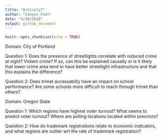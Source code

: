 ```yaml
---
title: "Activity7"
author: "Canyon Foot"
date: "3/20/2018"
output: github_document
---
```


```r
knitr::opts_chunk$set(echo = TRUE)
```
Domain: City of Portland

Question 1:
Does the presence of streetlights correlate with reduced crime at night? Violent crime? If so, can this be explained causally or is it likely that lower crime area tend to have better streetlight infrastructure and that this explains the difference?

Question 2:
Does trimet accessabilty have an impact on school performance? Are some schools more difficult to reach through trimet than others? 

Domain: Oregon State

Question 1:
Which regions have highest voter turnout? What seems to predict voter turnout? Where are polling locations located within precincts? 

Question 2:
How do trademark registrations relate to economic indicators, and what regions are outlier wrt the rate of trademark registration? 



